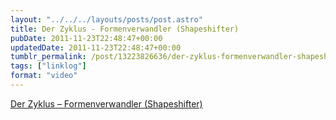 ```yaml
---
layout: "../../../layouts/posts/post.astro"
title: Der Zyklus - Formenverwandler (Shapeshifter)
pubDate: 2011-11-23T22:48:47+00:00
updatedDate: 2011-11-23T22:48:47+00:00
tumblr_permalink: /post/13223826636/der-zyklus-formenverwandler-shapeshifter
tags: ["linklog"]
format: "video"
---
```



<YouTube id="https://www.youtube.com/watch?v=kBKRYBwguqk" />

[Der Zyklus &#8211; Formenverwandler (Shapeshifter)][1]

[1]: https://www.youtube.com/watch?v=kBKRYBwguqk
